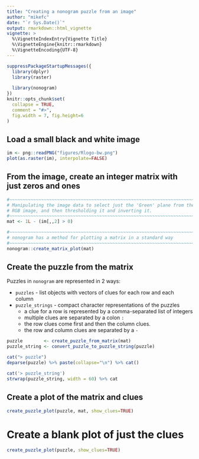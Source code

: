 ---
title: "Creating a nonogram puzzle from an image"
author: "mikefc"
date: "`r Sys.Date()`"
output: rmarkdown::html_vignette
vignette: >
  %\VignetteIndexEntry{Vignette Title}
  %\VignetteEngine{knitr::rmarkdown}
  %\VignetteEncoding{UTF-8}
---

```{r setup, include = FALSE}
suppressPackageStartupMessages({
  library(dplyr)
  library(raster)
  
  library(nonogram)
})
knitr::opts_chunk$set(
  collapse = TRUE,
  comment = "#>",
  fig.width = 7, fig.height=6
)
```


## Load a small black and white image


```{r}
im <- png::readPNG("figures/Rlogo-bw.png")
plot(as.raster(im), interpolate=FALSE)
```


## From the image, create an integer matrix with just zeros and ones


```{r}
#~~~~~~~~~~~~~~~~~~~~~~~~~~~~~~~~~~~~~~~~~~~~~~~~~~~~~~~~~~~~~~~~~~~~~~~~~~~~~~
# Manipulating the image data to select just the 'Green' plane from the
# RGB image, and then thresholding it and inverting it.
#~~~~~~~~~~~~~~~~~~~~~~~~~~~~~~~~~~~~~~~~~~~~~~~~~~~~~~~~~~~~~~~~~~~~~~~~~~~~~~
mat <- 1L - (im[,,2] > 0)

#~~~~~~~~~~~~~~~~~~~~~~~~~~~~~~~~~~~~~~~~~~~~~~~~~~~~~~~~~~~~~~~~~~~~~~~~~~~~~~
# nonogram has a method for plotting a matrix in a standard way
#~~~~~~~~~~~~~~~~~~~~~~~~~~~~~~~~~~~~~~~~~~~~~~~~~~~~~~~~~~~~~~~~~~~~~~~~~~~~~~
nonogram::create_matrix_plot(mat)
```


## Create the puzzle from the matrix

Puzzles in `nonogram` are represented in 2 ways:

* `puzzles` - list objects with vectors of clues for each row and each column
* `puzzle_strings` - compact character representations of the puzzles
    * a clue for a row is represented by a comma-separated list of integers
    * multiple clues are separated by a colon `:`
    * the row clues come first and then the column clues. 
    * the row and column clues are separated by a `-`


```{r}
puzzle        <- create_puzzle_from_matrix(mat)
puzzle_string <- convert_puzzle_to_puzzle_string(puzzle)
```

```{r echo=FALSE, comment=NA}
cat("> puzzle")
deparse(puzzle) %>% paste(collapse="\n") %>% cat()

cat('> puzzle_string')
strwrap(puzzle_string, width = 60) %>% cat
```


## Create a plot of the matrix and clues 

```{r}
create_puzzle_plot(puzzle, mat, show_clues=TRUE)
```



# Create a blank plot of just the clues

```{r}
create_puzzle_plot(puzzle, show_clues=TRUE)
```



